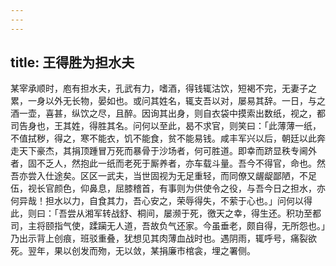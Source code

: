```yaml
---
---
---
```

title: 王得胜为担水夫
---



某宰承顺时，庖有担水夫，孔武有力，嗜酒，得钱辄沽饮，短褐不完，无妻子之累，一身以外无长物，晏如也。或问其姓名，辄支吾以对，屡易其辞。一日，与之酒一壶，喜甚，纵饮之尽，且醉。因询其出身，则自衣袋中摸索出数纸，视之，都司告身也，王其姓，得胜其名。问何以至此，曷不求官，则笑曰：「此薄薄一纸，不值拭秽，得之，寒不能衣，饥不能食，贫不能易钱。咸丰军兴以后，朝廷以此奔走天下豪杰，其捐顶踵冒万死而暴骨于沙场者，何可胜道。即幸而跻显秩专阃外者，固不乏人，然抱此一纸而老死于厮养者，亦车载斗量。吾今不得官，命也。然吾亦尝入仕途矣。区区一武夫，当世固视为无足重轻，而同僚又龌龊鄙陋，不足伍，视长官颜色，仰鼻息，屈膝稽首，有事则为供使令之役，与吾今日之担水，亦何异哉！担水以力，自食其力，吾心安之，荣辱得失，不萦于心也。」问何以得此，则曰：「吾尝从湘军转战舒、桐间，屡濒于死，徼天之幸，得生还。积功至都司，主将颐指气使，蹂躏无人道，吾故负气还家。今虽垂老，颇自得，无所怨也。」乃出示背上创痕，班驳重叠，犹想见其肉薄血战时也。遇阴雨，辄呼号，痛裂欲死。翌年，果以创发而歾，无以敛，某捐廉市棺衾，埋之署侧。
